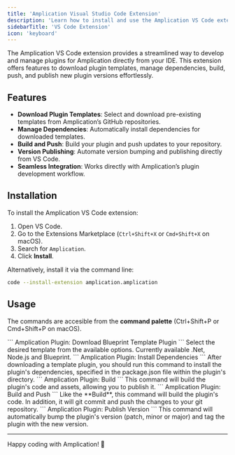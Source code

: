 ```yaml
---
title: 'Amplication Visual Studio Code Extension'
description: 'Learn how to install and use the Amplication VS Code extension to streamline plugin development.'
sidebarTitle: 'VS Code Extension'
icon: 'keyboard'
---
```


The Amplication VS Code extension provides a streamlined way to develop and manage plugins for Amplication directly from your IDE. This extension offers features to download plugin templates, manage dependencies, build, push, and publish new plugin versions effortlessly.

## Features

- **Download Plugin Templates**: Select and download pre-existing templates from Amplication’s GitHub repositories.
- **Manage Dependencies**: Automatically install dependencies for downloaded templates.
- **Build and Push**: Build your plugin and push updates to your repository.
- **Version Publishing**: Automate version bumping and publishing directly from VS Code.
- **Seamless Integration**: Works directly with Amplication’s plugin development workflow.

## Installation

To install the Amplication VS Code extension:

1. Open VS Code.
2. Go to the Extensions Marketplace (`Ctrl+Shift+X` or `Cmd+Shift+X` on macOS).
3. Search for `Amplication`.
4. Click **Install**.

Alternatively, install it via the command line:

```sh
code --install-extension amplication.amplication
```

## Usage

The commands are accesible from the **command palette** (Ctrl+Shift+P or Cmd+Shift+P on macOS).

<Steps>

<Step title="Download a Plugin Template">
```
Amplication Plugin: Download Blueprint Template Plugin
```
Select the desired template from the available options. Currently available .Net, Node.js and Blueprint.
</Step>

</Steps>

<Step title="Install Dependencies">
```
Amplication Plugin: Install Dependencies
```
After downloading a template plugin, you should run this command to install the plugin's dependencies, specified in the package.json file within the plugin's directory.
</Step>

<Step title="Build">
```
Amplication Plugin: Build
```
This command will build the plugin's code and assets, allowing you to publish it.
</Step>

<Step title="Build and Push a Plugin">
```
Amplication Plugin: Build and Push
```
Like the **Build**, this command will build the plugin's code. In addition, it will git commit and push the changes to your git repository.
</Step>

<Step title="Publish a New Plugin Version">
```
Amplication Plugin: Publish Version
```
This command will automatically bump the plugin's version (patch, minor or major) and tag the plugin with the new version.
</Step>

---

Happy coding with Amplication! 🚀

